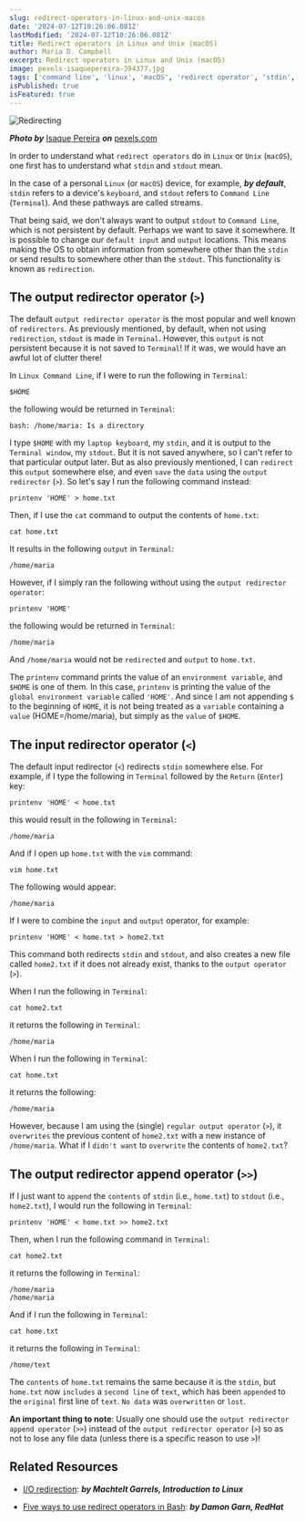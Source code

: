 ```yaml
---
slug: redirect-operators-in-linux-and-unix-macos
date: '2024-07-12T10:26:06.081Z'
lastModified: '2024-07-12T10:26:06.081Z'
title: Redirect operators in Linux and Unix (macOS)
author: Maria D. Campbell
excerpt: Redirect operators in Linux and Unix (macOS)
image: pexels-isaquepereira-394377.jpg
tags: ['command line', 'linux', 'macOS', 'redirect operator', 'stdin', 'stdout']
isPublished: true
isFeatured: true
---
```


![Redirecting](pexels-isaquepereira-394377.jpg)

**_Photo by_** [Isaque Pereira](https://www.pexels.com/@isaquepereira/) **_on_**
[pexels.com](https://www.pexels.com/photo/yellow-arrow-led-signage-394377/)

In order to understand what `redirect operators` do in `Linux` or `Unix`
(`macOS`), one first has to understand what `stdin` and `stdout` mean.

In the case of a personal `Linux` (or `macOS`) device, for example, **_by
default_**, `stdin` refers to a device's `keyboard`, and `stdout` refers to
`Command Line` (`Terminal`). And these pathways are called streams.

That being said, we don't always want to output `stdout` to `Command Line`,
which is not persistent by default. Perhaps we want to save it somewhere. It is
possible to change our `default input` and `output` locations. This means making
the OS to obtain information from somewhere other than the `stdin` or send
results to somewhere other than the `stdout`. This functionality is known as
`redirection`.

## The output redirector operator (`>`)

The default `output redirector operator` is the most popular and well known of
`redirectors`. As previously mentioned, by default, when not using
`redirection`, `stdout` is made in `Terminal`. However, this `output` is not
persistent because it is not saved to `Terminal`! If it was, we would have an
awful lot of clutter there!

In `Linux Command Line`, if I were to run the following in `Terminal`:

```shell
$HOME
```

the following would be returned in `Terminal`:

```shell
bash: /home/maria: Is a directory
```

I type `$HOME` with my `laptop keyboard`, my `stdin`, and it is output to the
`Terminal window`, my `stdout`. But it is not saved anywhere, so I can't refer
to that particular output later. But as also previously mentioned, I can
`redirect` this `output` somewhere else, and even `save` the `data` using the
`output redirector` (`>`). So let's say I run the following command instead:

```shell
printenv 'HOME' > home.txt
```

Then, if I use the `cat` command to output the contents of `home.txt`:

```shell
cat home.txt
```

It results in the following `output` in `Terminal`:

```shell
/home/maria
```

However, if I simply ran the following without using the
`output redirector operator`:

```shell
printenv 'HOME'
```

the following would be returned in `Terminal`:

```shell
/home/maria
```

And `/home/maria` would not be `redirected` and `output` to `home.txt`.

The `printenv` command prints the value of an `environment variable`, and
`$HOME` is one of them. In this case, `printenv` is printing the value of the
`global environment variable` called `'HOME'`. And since I am not appending `$`
to the beginning of `HOME`, it is not being treated as a `variable` containing a
`value` (HOME=/home/maria), but simply as the `value` of `$HOME`.

## The input redirector operator (`<`)

The default input redirector (`<`) redirects `stdin` somewhere else. For
example, if I type the following in `Terminal` followed by the `Return`
(`Enter`) key:

```shell
printenv 'HOME' < home.txt
```

this would result in the following in `Terminal`:

```shell
/home/maria
```

And if I open up `home.txt` with the `vim` command:

```shell
vim home.txt
```

The following would appear:

```shell
/home/maria
```

If I were to combine the `input` and `output` operator, for example:

```shell
printenv 'HOME' < home.txt > home2.txt
```

This command both redirects `stdin` and `stdout`, and also creates a new file
called `home2.txt` if it does not already exist, thanks to the `output operator`
(`>`).

When I run the following in `Terminal`:

```shell
cat home2.txt
```

it returns the following in `Terminal`:

```shell
/home/maria
```

When I run the following in `Terminal`:

```shell
cat home.txt
```

it returns the following:

```shell
/home/maria
```

However, because I am using the (single) `regular output operator` (`>`), it
`overwrites` the previous content of `home2.txt` with a new instance of
`/home/maria`. What if I `didn't want` to `overwrite` the contents of
`home2.txt`?

## The output redirector append operator (`>>`)

If I just want to `append` the `contents` of `stdin` (i.e., `home.txt`) to
`stdout` (i.e., `home2.txt`), I would run the following in `Terminal`:

```shell
printenv 'HOME' < home.txt >> home2.txt
```

Then, when I run the following command in `Terminal`:

```shell
cat home2.txt
```

it returns the following in `Terminal`:

```shell
/home/maria
/home/maria
```

And if I run the following in `Terminal`:

```shell
cat home.txt
```

it returns the following in `Terminal`:

```shell
/home/text
```

The `contents` of `home.txt` remains the same because it is the `stdin`, but
`home.txt` now `includes` a `second line` of `text`, which has been `appended`
to the `original` first line of `text`. `No data` was `overwritten` or `lost`.

**An important thing to note**: Usually one should use the
`output redirector append operator` (`>>`) instead of the
`output redirector operator` (`>`) so as not to lose any file data (unless there
is a specific reason to use `>`)!

## Related Resources

-   [I/O redirection](https://tldp.org/LDP/intro-linux/html/sect_05_01.html):
    **_by Machtelt Garrels, Introduction to Linux_**

-   [Five ways to use redirect operators in Bash](https://www.redhat.com/sysadmin/redirect-operators-bash):
    **_by Damon Garn, RedHat_**
